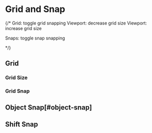 
# Grid and Snap
{/* 
Grid: toggle grid snapping
Viewport: decrease grid size
Viewport: increase grid size

Snaps: toggle snap snapping

 */}




## Grid

### Grid Size

### Grid Snap



## Object Snap[#object-snap]



## Shift Snap




